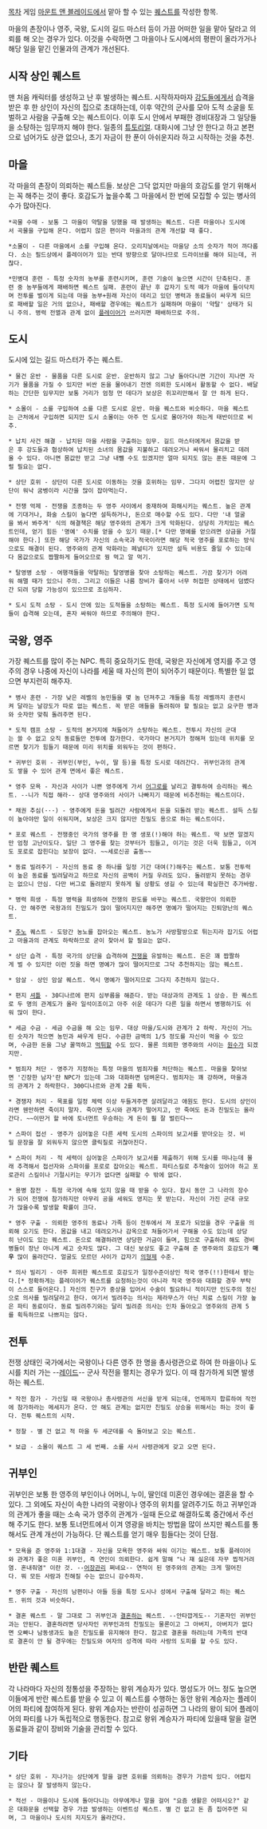 [[목차]]
게임 [[마운트 앤 블레이드]]에서 맡아 할 수 있는 [[퀘스트]]를 작성한 항목.

마을의 촌장이나 영주, 국왕, 도시의 길드 마스터 등이 가끔 어떠한 일을 맡아 달라고 의뢰를 해 오는 경우가 있다. 이것을 수락하면 그 마을이나 도시에서의 평판이 올라가거나 해당 일을 맡긴 인물과의 관계가 개선된다.

== 시작 상인 퀘스트 ==
맨 처음 캐릭터를 생성하고 난 후 발생하는 퀘스트. 시작하자마자 [[강도]]들에게서 습격을 받은 후 한 상인이 자신의 집으로 초대하는데, 이후 약간의 군사를 모아 도적 소굴을 토벌하고 사람을 구출해 오는 퀘스트이다. 이후 도시 안에서 부패한 경비대장과 그 일당들을 소탕하는 임무까지 해야 한다. 일종의 [[튜토리얼]]. 대화시에 그냥 안 한다고 하고 본편으로 넘어가도 상관 없으나, 초기 자금이 한 푼이 아쉬운지라 하고 시작하는 것을 추천.

== 마을 ==
각 마을의 촌장이 의뢰하는 퀘스트들. 보상은 그닥 없지만 마을의 호감도를 얻기 위해서는 꼭 해주는 것이 좋다. 호감도가 높을수록 그 마을에서 한 번에 모집할 수 있는 병사의 수가 많아진다.

 *곡물 수매 - 보통 그 마을이 약탈을 당했을 때 발생하는 퀘스트. 다른 마을이나 도시에서 곡물을 구입해 온다. 어렵지 않은 편이라 마을과의 관계 개선할 때 좋다.

 *소몰이 - 다른 마을에서 소를 구입해 온다. 오리지날에서는 마을당 소의 숫자가 적어 까다롭다. 소는 필드상에서 플레이어가 있는 반대 방향으로 달아나므로 드라이브를 해야 되는데, 귀찮다. 

 *민병대 훈련 - 특정 숫자의 농부를 훈련시키며, 훈련 기술이 높으면 시간이 단축된다. 훈련 중 농부들에게 패배하면 퀘스트 실패. 훈련이 끝난 후 갑자기 도적 떼가 마을에 들이닥치며 전투를 벌이게 되는데 마을 농부+원래 자신이 데리고 있던 병력과 동료들이 싸우게 되므로 패배할 일은 거의 없으나, 패배할 경우에는 퀘스트가 실패하며 마을이 '약탈' 상태가 되니 주의. 병력 전멸과 관계 없이 [[플레이어]]가 쓰러지면 패배하므로 주의.

== 도시 ==
도시에 있는 길드 마스터가 주는 퀘스트.

 * 물건 운반 - 물품을 다른 도시로 운반. 운반하지 않고 그냥 돌아다니면 기간이 지나면 자기가 물품을 가질 수 있지만 비싼 돈을 물어내기 전엔 의뢰한 도시에서 활동할 수 없다. 배달하는 간단한 임무지만 보통 거리가 엄청 먼 데다가 보상은 쥐꼬리만해서 잘 안 하게 된다.

 * 소몰이 - 소를 구입하여 소를 다른 도시로 운반. 마을 퀘스트와 비슷하다. 마을 퀘스트는 근처에서 구입하면 되지만 도시 소몰이는 아주 먼 도시로 몰아가야 하는게 태반이므로 비추.

 * 납치 사건 해결 - 납치된 마을 사람을 구출하는 임무. 길드 마스터에게서 몸값을 받은 후 강도들과 협상하여 납치된 소녀의 몸값을 지불하고 데려오거나 싸워서 물리치고 데려올 수 있다. 아니면 몸값만 받고 그냥 내뺄 수도 있겠지만 얼마 되지도 않는 푼돈 때문에 그럴 필요는 없다. 

 * 상단 호위 - 상단이 다른 도시로 이동하는 것을 호위하는 임무. 그다지 어렵진 않지만 상단이 워낙 굼벵이라 시간을 많이 잡아먹는다. 

 * 전쟁 억제 - 전쟁을 조종하는 두 영주 사이에서 중재하여 화해시키는 퀘스트. 높은 관계에 기대거나, 화술 스킬이 높다면 설득하거나, 돈으로 매수할 수도 있다. 다만 '내 얼굴을 봐서 봐주게' 식의 해결책은 해당 영주와의 관계가 크게 악화된다. 상당히 가치있는 퀘스트인데, 얻기 힘든 '명예' 수치를 얻을 수 있기 때문.[* 다만 명예를 얻으려면 상금을 거절해야 한다.] 또한 해당 국가가 자신의 소속국과 적국이라면 해당 적국 영주를 포로하는 방식으로도 해결이 된다. 영주와의 관계 악화라는 페널티가 있지만 설득 비용도 줄일 수 있는데다 몸값으로도 짭짤하게 들어오므로 꿩 먹고 알 먹기.

 * 탈영병 소탕 - 여행객들을 약탈하는 탈영병을 찾아 소탕하는 퀘스트. 가끔 찾기가 어려워 해맬 때가 있으니 주의. 그리고 이들은 나름 장비가 좋아서 너무 허접한 상태에서 덤볐다간 되려 당할 가능성이 있으므로 조심하자.

 * 도시 도적 소탕 - 도시 안에 있는 도적들을 소탕하는 퀘스트. 특정 도시에 들어가면 도적들이 습격해 오는데, 혼자 싸워야 하므로 주의해야 한다. 

== 국왕, 영주 ==
가장 퀘스트를 많이 주는 NPC. 특히 중요하기도 한데, 국왕은 자신에게 영지를 주고 영주의 경우 나중에 자신이 나라를 세울 때 자신의 편이 되어주기 때문이다. 특별한 일 없으면 부지런히 해주자.

 * 병사 훈련 - 가장 낮은 레벨의 농민들을 몇 놈 던져주고 걔들을 특정 레벨까지 훈련시켜 달라는 날강도가 따로 없는 퀘스트. 꼭 받은 애들을 돌려줘야 할 필요는 없고 요구한 병과와 숫자만 맞춰 돌려주면 된다. 

 * 도적 캠프 소탕 - 도적의 본거지에 쳐들어가 소탕하는 퀘스트. 전투시 자신의 군대는 쓸 수 없고 오직 동료들만 전투에 참가한다. 국가마다 본거지가 정해져 있는데 위치를 모르면 찾기가 힘들기 때문에 미리 위치를 외워두는 것이 편하다.

 * 귀부인 호위 - 귀부인(부인, 누이, 딸 등)을 특정 도시로 데려간다. 귀부인과의 관계도 쌓을 수 있어 관계 면에서 좋은 퀘스트.

 * 영주 모욕 - 자신과 사이가 나쁜 영주에게 가서 [[어그로]]를 날리고 결투하여 승리하는 퀘스트. --니가 직접 해라-- 상대 영주와의 사이가 나빠지기 때문에 비추천하는 퀘스트이다.

 * 채권 추심(···) - 영주에게 돈을 빌려간 사람에게서 돈을 되돌려 받는 퀘스트. 설득 스킬이 높아야만 일이 쉬워지며, 보상은 크지 않지만 친밀도 용으로 하는 퀘스트이다.

 * 포로 퀘스트 - 전쟁중인 국가의 영주를 한 명 생포(!)해야 하는 퀘스트. 딱 보면 알겠지만 엄청 고난이도다. 일단 그 영주를 찾는 것부터가 힘들고, 이기는 것은 더욱 힘들고, 이겨도 포로로 잡힌다는 보장이 없다. ~~세로신공 출동~~

 * 동료 빌려주기 - 자신의 동료 중 하나를 일정 기간 대여(?)해주는 퀘스트. 보통 전투력이 높은 동료를 빌려달라고 하므로 자신의 공백이 커질 우려도 있다. 돌려받지 못하는 경우는 없으니 안심. 다만 버그로 돌려받지 못하게 될 상황도 생길 수 있는데 확실한건 추가바람.

 * 병력 희생 - 특정 병력을 희생하여 전쟁의 판도를 바꾸는 퀘스트. 국왕만이 의뢰한다. 안 해주면 국왕과의 친밀도가 많이 떨어지지만 해주면 명예가 떨어지는 진퇴양난의 퀘스트.

 * [[추노]] 퀘스트 - 도망간 농노를 잡아오는 퀘스트. 농노가 사방팔방으로 튀는지라 잡기도 어렵고 마을과의 관계도 하락하므로 굳이 찾아서 할 필요는 없다. 

 * 상단 습격 - 특정 국가의 상단을 습격하여 [[전쟁]]을 유발하는 퀘스트. 돈은 꽤 짭짤하게 벌 수 있지만 이런 짓을 하면 명예가 많이 떨어지므로 그닥 추천하지는 않는 퀘스트.

 * 암살 - 상인 암살 퀘스트. 역시 명예가 떨어지므로 그다지 추천하지 않는다. 

 * 편지 [[셔틀]] - 30디나르에 편지 심부름을 해준다. 받는 대상과의 관계도 1 상승. 한 퀘스트로 두 명의 관계도가 올라 일석이조이고 아주 쉬운 데다가 다른 일을 하면서 병행하기도 쉬워 많이 한다.

 * 세금 수금 - 세금 수금을 해 오는 임무. 대상 마을/도시와 관계가 2 하락. 자신이 거느린 숫자가 적으면 농민과 싸우게 된다. 수금한 금액의 1/5 정도를 자신이 먹을 수 있으며, 수금한 돈을 그냥 꿀꺽하고 [[먹튀]]할 수도 있다. 물론 의뢰한 영주와의 사이는 [[원수]]가 되겠지만.

 * 범죄자 처단 - 영주가 지정하는 특정 마을의 범죄자를 처단하는 퀘스트. 마을을 찾아보면 '긴장한 남자'란 NPC가 있는데 그와 대화하면 덤벼온다. 범죄자는 꽤 강하며, 마을과의 관계가 2 하락한다. 300디나르와 관계 2를 획득.

 * 경쟁자 처리 - 목표를 일정 체력 이상 두들겨주면 살려달라고 애원도 한다. 도시의 상인이라면 웬만하면 죽이지 말자. 죽이면 도시와 관계가 떨어지고, 안 죽여도 돈과 친밀도는 올라간다. ~~이딴거 할 바에 토너먼트 우승하는 게 돈이 훨 잘 벌린다~~

 * 스파이 접선 - 영주가 심어놓은 다른 세력 도시의 스파이의 보고서를 받아오는 것. 비밀 문장을 잘 외워두지 않으면 클릭질로 귀찮아진다.

 * 스파이 처리 - 적 세력이 심어놓은 스파이가 보고서를 제출하기 위해 도시를 떠나는데 몰래 추격해서 접선자와 스파이를 포로로 잡아오는 퀘스트. 파티스킬로 추적술이 있어야 하고 포로관리 스킬이나 기절시키는 무기가 없다면 실패할 수 밖에 없다.  

 * 용병 참전 - 특정 국가에 속해 있지 않을 때 받을 수 있다. 잠시 동안 그 나라의 장수가 되어 전쟁에 참가하지만 아무리 공을 세워도 영지는 못 받는다. 자신이 가진 군대 규모가 많을수록 발생할 확률이 크다.

 * 영주 구출 - 의뢰한 영주의 동료나 가족 등이 전투에서 져 포로가 되었을 경우 구출을 의뢰해 오기도 한다. 몸값을 내고 데려오거나 감옥으로 쳐들어가서 구해올 수도 있는데 상당히 난이도 있는 퀘스트. 돈으로 해결하려면 상당한 거금이 들며, 힘으로 구출하려 해도 경비병들이 장난 아니게 세고 숫자도 많다. 그 대신 보상도 좋고 구출해 준 영주와의 호감도가 '''매우''' 많이 올라간다. 얼굴도 모르던 사이가 갑자기 [[의형제]] 수준.

 * 의사 빌리기 - 아주 희귀한 퀘스트로 호감도가 일정수준이상인 적국 영주(!!)한테서 받는다.[* 정확하게는 플레이어가 퀘스트를 요청하는것이 아니라 적국 영주와 대화할 경우 부탁이 스스로 들어온다.] 자신의 친구가 중상을 입어서 수술이 필요하니 적이지만 인도주의 정신으로 의사를 빌려달라고 한다. 여기서 빌려주는 의사는 제라무스가 아닌 치료 스킬이 가장 높은 파티 동료이다. 동료 빌려주기와는 달리 빌려준 의사는 인차 돌아오고 영주와의 관계 5를 획득하므로 나쁘지는 않다.
== 전투 ==
전쟁 상태인 국가에서는 국왕이나 다른 영주 한 명을 총사령관으로 하여 한 마을이나 도시를 치러 가는 --[[레이드]]-- 군사 작전을 펼치는 경우가 있다. 이 때 참가하게 되면 발생하는 퀘스트.

 * 작전 참가 - 가신일 때 국왕이나 총사령관의 서신을 받게 되는데, 언제까지 합류하여 작전에 참가하라는 메세지가 온다. 안 해도 관계는 없지만 친밀도 상승을 위해서는 하는 것이 좋다. 전투 퀘스트의 시작.

 * 정찰 - 별 건 없고 적 마을 두 세군데를 슥 돌아보고 오는 퀘스트.

 * 보급 - 소몰이 퀘스트 그 세 번째. 소를 사서 사령관에게 갖고 오면 된다.

== 귀부인 ==
귀부인은 보통 한 영주의 부인이나 어머니, 누이, 딸인데 미혼인 경우에는 결혼을 할 수 있다. 그 외에도 자신이 속한 나라의 국왕이나 영주의 위치를 알려주기도 하고 귀부인과의 관계가 좋을 때는 소속 국가 영주의 관계가 -일때 돈으로 해결하도록 중간에서 주선해 주기도 한다. 보통 토너먼트에서 이겨 영광을 바치는 방법을 많이 쓰지만 퀘스트를 통해서도 관계 개선이 가능하다. 단 퀘스트를 얻기 매우 힘들다는 것이 단점.

 * 모욕을 준 영주와 1:1대결 - 자신을 모욕한 영주와 싸워 이기는 퀘스트. 보통 플레이어와 관계가 좋은 미혼 귀부인, 즉 연인이 의뢰한다. 쉽게 말해 "나 쟤 싫은데 자꾸 찝적거려염. 혼내줘염" 이란 것. --[[어장관리]] 쩌네요-- 연적이 된 영주와의 관계는 크게 떨어진다. 뭐 모든 사람과 친해질 수는 없으니 감수하자.

 * 영주 구출 - 자신의 남편이나 아들 등을 특정 도시나 성에서 구출해 달라고 하는 퀘스트. 위의 것과 비슷하다.

 * 결혼 퀘스트 - 말 그대로 그 귀부인과 [[결혼]]하는 퀘스트. --안타깝게도-- 기혼자인 귀부인과는 안된다. 결혼하려면 당사자인 귀부인과의 친밀도는 물론이고 그 아버지, 아버지가 없다면 오빠나 남동생과도 높은 친밀도를 유지해야 한다. 참고로 결혼을 하려는데 가족의 반대로 결혼이 안 될 경우에는 친밀도와 여자의 성격에 따라 사랑의 도피를 할 수도 있다.

== 반란 퀘스트 ==
각 나라마다 자신의 정통성을 주장하는 왕위 계승자가 있다. 명성도가 어느 정도 높으면 이들에게 반란 퀘스트를 받을 수 있고 이 퀘스트를 수행하는 동안 왕위 계승자는 플레이어의 파티에 참여하게 된다. 왕위 계승자는 반란이 성공하면 그 나라의 왕이 되어 플레이어의 파티를 나가 독립적으로 행동한다. 참고로 왕위 계승자가 파티에 있을때 말을 걸면 동료들과 같이 장비와 기술을 관리할 수 있다. 

== 기타 ==
 * 상단 호위 - 지나가는 상단에게 말을 걸면 호위를 의뢰하는 경우가 가끔씩 있다. 어렵지는 않으나 잘 발생하지 않는다.

 * 적선 - 마을이나 도시에 돌아다니는 아무에게나 말을 걸어 "요즘 생활은 어떠시오?" 같은 대화문을 선택할 경우 가끔 발생하는 이벤트성 퀘스트. 별 건 없고 돈 좀 집어주면 되며, 그 마을이나 도시의 지지도가 올라간다.
